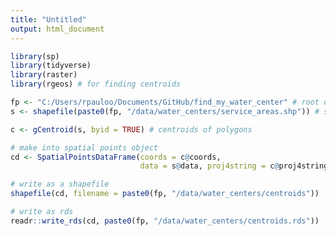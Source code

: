 ```yaml
---
title: "Untitled"
output: html_document
---
```


```r
library(sp)
library(tidyverse)
library(raster)
library(rgeos) # for finding centroids
```

```r
fp <- "C:/Users/rpauloo/Documents/GitHub/find_my_water_center" # root dir
s <- shapefile(paste0(fp, "/data/water_centers/service_areas.shp")) # shapefile

c <- gCentroid(s, byid = TRUE) # centroids of polygons

# make into spatial points object
cd <- SpatialPointsDataFrame(coords = c@coords, 
                             data = s@data, proj4string = c@proj4string)

# write as a shapefile
shapefile(cd, filename = paste0(fp, "/data/water_centers/centroids"))

# write as rds
readr::write_rds(cd, paste0(fp, "/data/water_centers/centroids.rds"))
```

